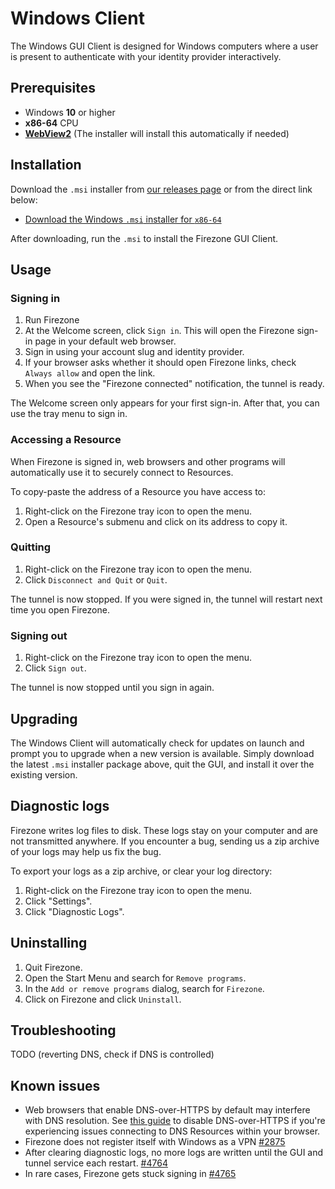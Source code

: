 
# Windows Client

The Windows GUI Client is designed for Windows computers where a user is present
to authenticate with your identity provider interactively.

## Prerequisites

- Windows **10** or higher
- **x86-64** CPU
- [**WebView2**](https://developer.microsoft.com/en-us/microsoft-edge/webview2/) (The installer will install this automatically if needed)

## Installation

Download the `.msi` installer from
[our releases page](https://github.com/firezone/firezone/releases)
or from the direct link below:

- [Download the Windows `.msi` installer for `x86-64`](/dl/firezone-client-gui-windows/latest/x86_64)

After downloading, run the `.msi` to install the Firezone GUI Client.

## Usage

### Signing in

1. Run Firezone
1. At the Welcome screen, click `Sign in`. This will open the Firezone sign-in page in your
default web browser.
1. Sign in using your account slug and identity provider.
1. If your browser asks whether it should open Firezone links, check `Always allow` and open the link.
1. When you see the "Firezone connected" notification, the tunnel is ready.

The Welcome screen only appears for your first sign-in. After that,
you can use the tray menu to sign in.

### Accessing a Resource

When Firezone is signed in, web browsers and other programs will automatically use it to securely connect to Resources.

To copy-paste the address of a Resource you have access to:

1. Right-click on the Firezone tray icon to open the menu.
1. Open a Resource's submenu and click on its address to copy it.

### Quitting

1. Right-click on the Firezone tray icon to open the menu.
1. Click `Disconnect and Quit` or `Quit`.

The tunnel is now stopped. If you were signed in, the tunnel will restart
next time you open Firezone.

### Signing out

1. Right-click on the Firezone tray icon to open the menu.
1. Click `Sign out`.

The tunnel is now stopped until you sign in again.

## Upgrading

The Windows Client will automatically check for updates on launch and prompt you
to upgrade when a new version is available. Simply download the latest `.msi`
installer package above, quit the GUI, and install it over the existing version.

## Diagnostic logs

Firezone writes log files to disk. These logs stay on your computer and are not
transmitted anywhere. If you encounter a bug, sending us a zip archive of your logs may help us fix the bug.

To export your logs as a zip archive, or clear your log directory:

1. Right-click on the Firezone tray icon to open the menu.
1. Click "Settings".
1. Click "Diagnostic Logs".

## Uninstalling

1. Quit Firezone.
1. Open the Start Menu and search for `Remove programs`.
1. In the `Add or remove programs` dialog, search for `Firezone`.
1. Click on Firezone and click `Uninstall`.

## Troubleshooting

TODO (reverting DNS, check if DNS is controlled)

## Known issues

- Web browsers that enable DNS-over-HTTPS by default may interfere with DNS
resolution. See
[this guide](/kb/administer/troubleshooting#some-browsers-break-dns-routing) to
disable DNS-over-HTTPS if you're experiencing issues connecting to DNS Resources
within your browser.
- Firezone does not register itself with Windows as a VPN [#2875](https://github.com/firezone/firezone/issues/2875)
- After clearing diagnostic logs, no more logs are written until the GUI and tunnel service each restart. [#4764](https://github.com/firezone/firezone/issues/4764)
- In rare cases, Firezone gets stuck signing in [#4765](https://github.com/firezone/firezone/issues/4765)

<SupportOptions />
